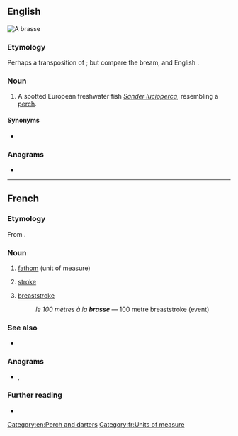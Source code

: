 {{also|Brasse|brassé}}
==English==
[[File:StizostedionLuciopercaAquarium.JPG|thumb|A '''brasse''']]
{{wikipedia|Sander (genus)}}
{{wikispecies|Sander lucioperca}}

===Etymology===
Perhaps a transposition of {{m|en|barse}}; but compare {{etyl|de|en}} {{m|de|Brasse}} the bream, and English {{m|en|bream}}.

===Noun===
{{en-noun}}

# A spotted European freshwater fish ''[[Sander lucioperca]]'', resembling a [[perch]].

====Synonyms====
* {{sense|Sander lucioperca}} {{l|en|zander}}

===Anagrams===
* {{anagrams|en|BSAers|barses|besras|sabers|sabres}}

[[Category:en:Perch and darters]]

----

==French==

===Etymology===
From {{etyl|la|fr}} {{m|la|bracchium|(tesa) bracchia|(outstretched) arms}}.

===Noun===
{{fr-noun|f}}

# [[fathom]] (unit of measure)
# {{lb|fr|swimming}} [[stroke]]
# {{lb|fr|swimming}} [[breaststroke]]
#: ''le 100 mètres à la '''brasse''''' &mdash; 100 metre breaststroke (event)

===See also===
* {{l|fr|toise}}

===Anagrams===
* {{l|fr|brases}}, {{l|fr|sabres}}

===Further reading===
* {{R:TLFi}}

[[Category:fr:Units of measure]]